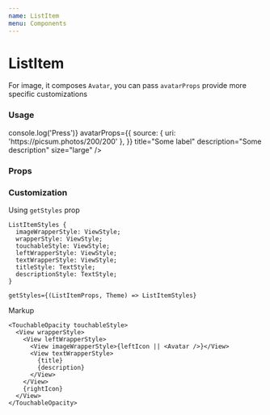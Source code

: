 ```yaml
---
name: ListItem
menu: Components
---
```




# ListItem

For image, it composes `Avatar`, you can pass `avatarProps` provide more specific customizations

### Usage

<Playground>
  <ListItem
    onPress={() => console.log('Press')}
    avatarProps={{
      source: { uri: 'https://picsum.photos/200/200' },
    }}
    title="Some label"
    description="Some description"
    size="large"
  />
</Playground>

### Props

<Props of={ListItem} />

### Customization

Using `getStyles` prop

```
ListItemStyles {
  imageWrapperStyle: ViewStyle;
  wrapperStyle: ViewStyle;
  touchableStyle: ViewStyle;
  leftWrapperStyle: ViewStyle;
  textWrapperStyle: ViewStyle;
  titleStyle: TextStyle;
  descriptionStyle: TextStyle;
}

getStyles={(ListItemProps, Theme) => ListItemStyles}
```

Markup

```tsx
<TouchableOpacity touchableStyle>
  <View wrapperStyle>
    <View leftWrapperStyle>
      <View imageWrapperStyle>{leftIcon || <Avatar />}</View>
      <View textWrapperStyle>
        {title}
        {description}
      </View>
    </View>
    {rightIcon}
  </View>
</TouchableOpacity>
```
